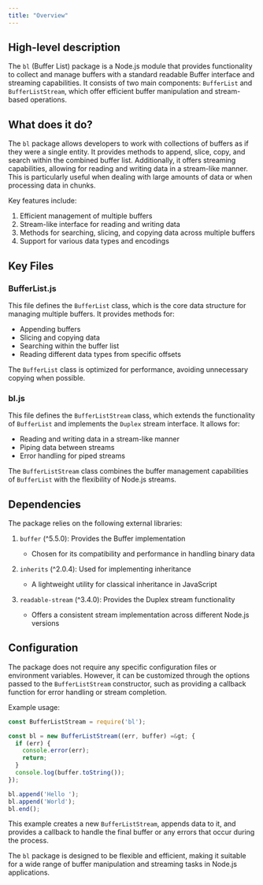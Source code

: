 ```yaml
---
title: "Overview"
---
```


## High-level description
The `bl` (Buffer List) package is a Node.js module that provides functionality to collect and manage buffers with a standard readable Buffer interface and streaming capabilities. It consists of two main components: `BufferList` and `BufferListStream`, which offer efficient buffer manipulation and stream-based operations.

## What does it do?
The `bl` package allows developers to work with collections of buffers as if they were a single entity. It provides methods to append, slice, copy, and search within the combined buffer list. Additionally, it offers streaming capabilities, allowing for reading and writing data in a stream-like manner. This is particularly useful when dealing with large amounts of data or when processing data in chunks.

Key features include:
1. Efficient management of multiple buffers
2. Stream-like interface for reading and writing data
3. Methods for searching, slicing, and copying data across multiple buffers
4. Support for various data types and encodings

## Key Files

### BufferList.js
This file defines the `BufferList` class, which is the core data structure for managing multiple buffers. It provides methods for:
- Appending buffers
- Slicing and copying data
- Searching within the buffer list
- Reading different data types from specific offsets

The `BufferList` class is optimized for performance, avoiding unnecessary copying when possible.

### bl.js
This file defines the `BufferListStream` class, which extends the functionality of `BufferList` and implements the `Duplex` stream interface. It allows for:
- Reading and writing data in a stream-like manner
- Piping data between streams
- Error handling for piped streams

The `BufferListStream` class combines the buffer management capabilities of `BufferList` with the flexibility of Node.js streams.

## Dependencies
The package relies on the following external libraries:

1. `buffer` (^5.5.0): Provides the Buffer implementation
   - Chosen for its compatibility and performance in handling binary data

2. `inherits` (^2.0.4): Used for implementing inheritance
   - A lightweight utility for classical inheritance in JavaScript

3. `readable-stream` (^3.4.0): Provides the Duplex stream functionality
   - Offers a consistent stream implementation across different Node.js versions

## Configuration
The package does not require any specific configuration files or environment variables. However, it can be customized through the options passed to the `BufferListStream` constructor, such as providing a callback function for error handling or stream completion.

Example usage:

```javascript
const BufferListStream = require('bl');

const bl = new BufferListStream((err, buffer) =&gt; {
  if (err) {
    console.error(err);
    return;
  }
  console.log(buffer.toString());
});

bl.append('Hello ');
bl.append('World');
bl.end();
```

This example creates a new `BufferListStream`, appends data to it, and provides a callback to handle the final buffer or any errors that occur during the process.

The `bl` package is designed to be flexible and efficient, making it suitable for a wide range of buffer manipulation and streaming tasks in Node.js applications.